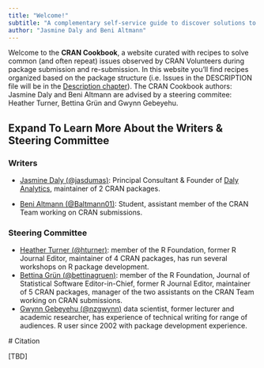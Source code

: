 ```yaml
---
title: "Welcome!"
subtitle: "A complementary self-service guide to discover solutions to common CRAN submission issues"
author: "Jasmine Daly and Beni Altmann"
---
```


<!-- add intro paragraph and hex sticker --> 

Welcome to the **CRAN Cookbook**, a website curated with recipes to solve common (and often repeat) issues observed by CRAN Volunteers during package submission and re-submission. In this website you'll find recipes organized based on the package structure (i.e. Issues in the DESCRIPTION file will be in the [Description chapter](https://contributor.r-project.org/cran-cookbook/description_issues.html)). The CRAN Cookbook authors: Jasmine Daly and Beni Altmann are advised by a steering commitee: Heather Turner, Bettina Grün and Gwynn Gebeyehu. 


::: {.callout-tip collapse="true"}
## Expand To Learn More About the Writers & Steering Committee 

### Writers

- [Jasmine Daly (@jasdumas)](https://github.com/jasdumas): Principal Consultant & Founder of [Daly Analytics](https://dalyanalytics.com/), maintainer of 2 CRAN packages.

- [Beni Altmann (@Baltmann01)](https://github.com/Baltmann01): Student, assistant member of the CRAN Team working on CRAN submissions. 

### Steering Committee 

- [Heather Turner (@hturner)](https://github.com/hturner): member of the R Foundation, former R Journal Editor, maintainer of 4 CRAN packages, has run several workshops on R package development.
 - [Bettina Grün (@bettinagruen)](https://github.com/bettinagruen): member of the R Foundation, Journal of Statistical Software Editor-in-Chief, former R Journal Editor, maintainer of 5 CRAN packages, manager of the two assistants on the CRAN Team working on CRAN submissions.
 - [Gwynn Gebeyehu (@nzgwynn)](https://github.com/nzgwynn) data scientist, former lecturer and academic researcher, has experience of technical writing for range of audiences. R user since 2002 with package development experience.
 
:::


 # Citation

[TBD]
